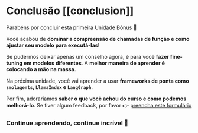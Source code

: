 # Conclusão [[conclusion]]

Parabéns por concluir esta primeira Unidade Bônus 🥳

Você acabou de **dominar a compreensão de chamadas de função e como ajustar seu modelo para executá-las**!

Se pudermos deixar apenas um conselho agora, é para você **fazer fine-tuning em modelos diferentes**. A **melhor maneira de aprender é colocando a mão na massa.**

Na próxima unidade, você vai aprender a usar **frameworks de ponta como `smolagents`, `LlamaIndex` e `LangGraph`**.

Por fim, adoraríamos **saber o que você achou do curso e como podemos melhorá-lo**. Se tiver algum feedback, por favor 👉 [preencha este formulário](https://docs.google.com/forms/d/e/1FAIpQLSe9VaONn0eglax0uTwi29rIn4tM7H2sYmmybmG5jJNlE5v0xA/viewform?usp=dialog)

### Continue aprendendo, continue incrível 🤗
